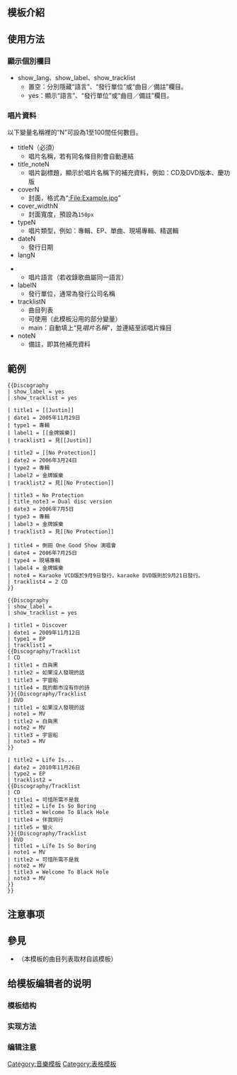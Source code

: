 {{documentation subpage}}<includeonly>{{esoteric}}</includeonly><noinclude></noinclude>
<!-- 在本行下編輯模板說明 -->

== 模板介紹 ==

== 使用方法 ==
===顯示個別欄目===
* show_lang、show_label、show_tracklist
** 置空：分別隱藏“語言”、“發行單位”或“曲目／備註”欄目。
** yes：顯示“語言”、“發行單位”或“曲目／備註”欄目。

===唱片資料===
以下變量名稱裡的“N”可設為1至100間任何數目。
* titleN（必須）
** 唱片名稱，若有同名條目則會自動連結
* title_noteN
** 唱片副標題，顯示於唱片名稱下的補充資料，例如：CD及DVD版本、慶功版
* coverN
** 封面，格式為“[[:File:Example.jpg]]”
* cover_widthN
** 封面寬度，預設為<code>150px</code>
* typeN
** 唱片類型，例如：專輯、EP、單曲、現場專輯、精選輯
* dateN
** 發行日期
* langN

** 唱片語言（若收錄歌曲屬同一語言）
* labelN
** 發行單位，通常為發行公司名稱
* tracklistN
** 曲目列表
** 可使用{{tl|Discography/Tracklist}}（此模板沿用{{tl|Tracklist}}的部分變量）
** main：自動填上“見''唱片名稱''”，並連結至該唱片條目
* noteN
** 備註，即其他補充資料

== 範例 ==
<pre>
{{Discography
| show_label = yes
| show_tracklist = yes

| title1 = [[Justin]]
| date1 = 2005年11月29日
| type1 = 專輯
| label1 = [[金牌娛樂]]
| tracklist1 = 見[[Justin]]

| title2 = [[No Protection]]
| date2 = 2006年3月24日
| type2 = 專輯
| label2 = 金牌娛樂
| tracklist2 = 見[[No Protection]]

| title3 = No Protection
| title_note3 = Dual disc version
| date3 = 2006年7月5日
| type3 = 專輯
| label3 = 金牌娛樂
| tracklist3 = 見[[No Protection]]

| title4 = 側田 One Good Show 演唱會
| date4 = 2006年7月25日
| type4 = 現場專輯
| label4 = 金牌娛樂
| note4 = Karaoke VCD版於9月9日發行，karaoke DVD版則於9月21日發行。
| tracklist4 = 2 CD
}}
</pre>

{{Discography
| show_label = yes
| show_tracklist = yes

| title1 = [[Justin]]
| date1 = 2005年11月29日
| type1 = 專輯
| label1 = [[金牌娛樂]]
| tracklist1 = 見[[Justin]]

| title2 = [[No Protection]]
| date2 = 2006年3月24日
| type2 = 專輯
| label2 = 金牌娛樂
| tracklist2 = 見[[No Protection]]

| title3 = No Protection
| title_note3 = Dual disc version
| date3 = 2006年7月5日
| type3 = 專輯
| label3 = 金牌娛樂
| tracklist3 = 見[[No Protection]]

| title4 = 側田 One Good Show 演唱會
| date4 = 2006年7月25日
| type4 = 現場專輯
| label4 = 金牌娛樂
| note4 = Karaoke VCD版於9月9日發行，karaoke DVD版則於9月21日發行。
| tracklist4 = 2 CD
}}

<pre>
{{Discography
| show_label = 
| show_tracklist = yes

| title1 = Discover
| date1 = 2009年11月12日
| type1 = EP
| tracklist1 =
{{Discography/Tracklist
| CD
| title1 = 白與黑
| title2 = 如果沒人發現的話
| title3 = 宇宙船
| title4 = 我的都市沒有你的詩
}}{{Discography/Tracklist
| DVD
| title1 = 如果沒人發現的話
| note1 = MV
| title2 = 白與黑
| note2 = MV
| title3 = 宇宙船
| note3 = MV
}}

| title2 = Life Is...
| date2 = 2010年11月26日
| type2 = EP
| tracklist2 =
{{Discography/Tracklist
| CD
| title1 = 可惜所需不是我
| title2 = Life Is So Boring
| title3 = Welcome To Black Hole
| title4 = 伴我同行
| title5 = 螢火
}}{{Discography/Tracklist
| DVD
| title1 = Life Is So Boring
| note1 = MV
| title2 = 可惜所需不是我
| note2 = MV
| title3 = Welcome To Black Hole
| note3 = MV
}}
}}
</pre>

{{Discography
| show_label = 
| show_tracklist = yes

| title1 = Discover
| date1 = 2009年11月12日
| type1 = EP
| tracklist1 =
{{Discography/Tracklist
| CD
| title1 = 白與黑
| title2 = 如果沒人發現的話
| title3 = 宇宙船
| title4 = 我的都市沒有你的詩
}}{{Discography/Tracklist
| DVD
| title1 = 如果沒人發現的話
| note1 = MV
| title2 = 白與黑
| note2 = MV
| title3 = 宇宙船
| note3 = MV
}}

| title2 = Life Is...
| date2 = 2010年11月26日
| type2 = EP
| tracklist2 =
{{Discography/Tracklist
| CD
| title1 = 可惜所需不是我
| title2 = Life Is So Boring
| title3 = Welcome To Black Hole
| title4 = 伴我同行
| title5 = 螢火
}}{{Discography/Tracklist
| DVD
| title1 = Life Is So Boring
| note1 = MV
| title2 = 可惜所需不是我
| note2 = MV
| title3 = Welcome To Black Hole
| note3 = MV
}}
}}

== 注意事项 ==

== 參見 ==
* {{tl|Tracklist}}（本模板的曲目列表取材自該模板）

== 给模板编辑者的说明 ==
=== 模板结构 ===
=== 实现方法 ===
=== 编辑注意 ===

<includeonly>
[[Category:音樂模板]]
[[Category:表格模板]]

<!-- 本行下加入模板的跨語言鏈接 -->

</includeonly>